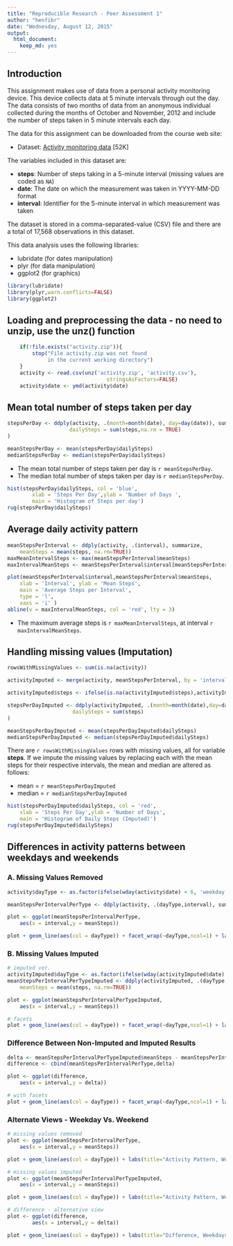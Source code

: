 ```yaml
---
title: "Reproducible Research - Peer Assessment 1"
author: "henfibr"
date: "Wednesday, August 12, 2015"
output:
  html_document:
    keep_md: yes
---
```


## Introduction

This assignment makes use of data from a personal activity monitoring
device. This device collects data at 5 minute intervals through out the
day. The data consists of two months of data from an anonymous
individual collected during the months of October and November, 2012
and include the number of steps taken in 5 minute intervals each day.

The data for this assignment can be downloaded from the course web site:

* Dataset: [Activity monitoring data](https://d396qusza40orc.cloudfront.net/repdata%2Fdata%2Factivity.zip) [52K]


The variables included in this dataset are:

* **steps**: Number of steps taking in a 5-minute interval (missing
    values are coded as `NA`)
* **date**: The date on which the measurement was taken in YYYY-MM-DD
    format
* **interval**: Identifier for the 5-minute interval in which
    measurement was taken


The dataset is stored in a comma-separated-value (CSV) file and there are a total of 17,568 observations in this dataset.


This data analysis uses the following libraries:

* lubridate (for dates manipulation)
* plyr (for data manipulation)
* ggplot2 (for graphics)

```r
library(lubridate)
library(plyr,warn.conflicts=FALSE)
library(ggplot2)
```

## Loading and preprocessing the data - no need to unzip, use the unz() function
```r
	if(!file.exists("activity.zip")){
		stop("File activity.zip was not found
			 in the current working directory")
	}
	activity <- read.csv(unz('activity.zip', 'activity.csv'),
								stringsAsFactors=FALSE)
	activity$date <- ymd(activity$date)
```


## Mean total number of steps taken per day
```r
stepsPerDay <- ddply(activity, .(month=month(date), day=day(date)), summarize,
                    dailySteps = sum(steps,na.rm = TRUE)
)

meanStepsPerDay <- mean(stepsPerDay$dailySteps)
medianStepsPerDay <- median(stepsPerDay$dailySteps)
```

* The mean total number of steps taken per day is `r meanStepsPerDay`.  
* The median total number of steps taken per day is `r medianStepsPerDay`.

```r
hist(stepsPerDay$dailySteps, col = 'blue',
		xlab = 'Steps Per Day',ylab = 'Number of Days ',
		main = 'Histogram of Steps per day')
rug(stepsPerDay$dailySteps)
```

## Average daily activity pattern

```r
meanStepsPerInterval <- ddply(activity, .(interval), summarize, 
	meanSteps = mean(steps, na.rm=TRUE))
maxMeanIntervalSteps <- max(meanStepsPerInterval$meanSteps)
maxIntervalMeanSteps <- meanStepsPerInterval$interval[meanStepsPerInterval$meanSteps==maxMeanIntervalSteps]
```

```r
plot(meanStepsPerInterval$interval,meanStepsPerInterval$meanSteps, 
	xlab = 'Interval', ylab = 'Mean Steps', 
	main = 'Average Steps per Interval', 
	type = 'l', 
	xaxs = 'i' )
abline(v = maxIntervalMeanSteps, col = 'red', lty = 3)
```

* The maximum average steps is `r maxMeanIntervalSteps`, at interval `r maxIntervalMeanSteps`.  

## Handling missing values (Imputation)

```r
rowsWithMissingValues <- sum(is.na(activity))

activityImputed <- merge(activity, meanStepsPerInterval, by = 'interval', all.x = TRUE)

activityImputed$steps <- ifelse(is.na(activityImputed$steps),activityImputed$meanSteps,activityImputed$steps)

stepsPerDayImputed <- ddply(activityImputed, .(month=month(date),day=day(date)), summarize,
                     dailySteps = sum(steps)
)

meanStepsPerDayImputed <- mean(stepsPerDayImputed$dailySteps)
medianStepsPerDayImputed <- median(stepsPerDayImputed$dailySteps)

```


There are `r rowsWithMissingValues` rows with missing values, all for variable **steps**. 
If we impute the missing values by replacing each with the mean steps for their respective intervals, the mean and median are altered as follows:

* mean = `r meanStepsPerDayImputed`
* median = `r medianStepsPerDayImputed`  


```r
hist(stepsPerDayImputed$dailySteps, col = 'red',
	xlab = 'Steps Per Day',ylab = 'Number of Days',
	main = 'Histogram of Daily Steps (Imputed)')
rug(stepsPerDayImputed$dailySteps)
```

## Differences in activity patterns between weekdays and weekends

### A. Missing Values Removed
```r
activity$dayType <- as.factor(ifelse(wday(activity$date) < 6, 'weekday', 'weekend'))

meanStepsPerIntervalPerType <- ddply(activity, .(dayType,interval), summarize, meanSteps = mean(steps, na.rm=TRUE))

plot <- ggplot(meanStepsPerIntervalPerType, 
	aes(x = interval,y = meanSteps))

plot + geom_line(aes(col = dayType)) + facet_wrap(~dayType,ncol=1) + labs(title=" Pattern, Weekdays Vs. Weekends") + xlab('Five-Minute Interval') + ylab('Mean Steps') + theme_bw() + theme(legend.position="none")
```

### B. Missing Values Imputed

```r
# imputed ver.
activityImputed$dayType <- as.factor(ifelse(wday(activityImputed$date) < 6, 'weekday', 'weekend'))
meanStepsPerIntervalPerTypeImputed <- ddply(activityImputed, .(dayType,interval), summarize, 
	meanSteps = mean(steps, na.rm=TRUE))

plot <- ggplot(meanStepsPerIntervalPerTypeImputed, 
	aes(x = interval,y = meanSteps))

# facets
plot + geom_line(aes(col = dayType)) + facet_wrap(~dayType,ncol=1) + labs(title=" Pattern, Weekdays Vs. Weekends") + xlab('Five-Minute Interval') + ylab('Mean Steps (Imputed)') + theme_bw() + theme(legend.position="none")
```

### Difference Between Non-Imputed and Imputed Results
```r

delta <- meanStepsPerIntervalPerTypeImputed$meanSteps - meanStepsPerIntervalPerType$meanSteps
difference <- cbind(meanStepsPerIntervalPerType,delta)

plot <- ggplot(difference, 
	aes(x = interval,y = delta))

# with facets
plot + geom_line(aes(col = dayType)) + facet_wrap(~dayType,ncol=1) + labs(title="Difference, Weekdays Vs. Weekends") + xlab('Five-Minute Interval') + ylab('Delta') + theme_bw() + theme(legend.position="none")
```

### Alternate Views - Weekday Vs. Weekend
```r

# missing values removed
plot <- ggplot(meanStepsPerIntervalPerType,
	aes(x = interval,y = meanSteps))

plot + geom_line(aes(col = dayType)) + labs(title="Activity Pattern, Weekdays Vs. Weekends") + xlab('Five-Minute Interval') + ylab('Mean Steps') + theme_bw()

# missing values imputed
plot <- ggplot(meanStepsPerIntervalPerTypeImputed, 
	aes(x = interval,y = meanSteps))

plot + geom_line(aes(col = dayType)) + labs(title="Activity Pattern, Weekdays Vs. Weekends") + xlab('Five Minute Interval') + ylab('Mean Steps (Imputed)') + theme_bw()

# difference - alternative view
plot <- ggplot(difference, 
		aes(x = interval,y = delta))

plot + geom_line(aes(col = dayType)) + labs(title="Difference, Weekdays Vs. Weekends") + xlab('Five Minute Interval') + ylab('Delta vs Imputed') + theme_bw()

```

